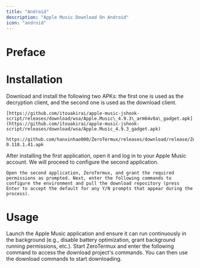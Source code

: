 ```yaml
---
title: "Android"
description: "Apple Music Download On Android"
icon: "android"
---
```


# Preface



# Installation

<Steps>
  <Step title="Step 1">
    Download and install the following two APKs: the first one is used as the decryption client, and the second one is used as the download client.

    [https://github.com/itouakirai/apple-music-jshook-script/releases/download/wsa/Apple.Music\_4.9.3\_arm64v8a\_gadget.apk](https://github.com/itouakirai/apple-music-jshook-script/releases/download/wsa/Apple.Music_4.9.3_gadget.apk)

    https://github.com/hanxinhao000/ZeroTermux/releases/download/release/ZeroTermux-0.118.1.41.apk
  </Step>

  <Step title="Step 2">
    After installing the first application, open it and log in to your Apple Music account. We will proceed to configure the second application.

    Open the second application, ZeroTermux, and grant the required permissions as prompted. Next, enter the following commands to configure the environment and pull the download repository (press Enter to accept the default for any Y/N prompts that appear during the process).
  </Step>
</Steps>

# Usage

<Steps>
  <Step title="Step 1">
    Launch the Apple Music application and ensure it can run continuously in the background (e.g., disable battery optimization, grant background running permissions, etc.).
  </Step>

  <Step title="Step 2">
    Start ZeroTermux and enter the following command to access the download project's commands.
  </Step>

  <Step title="Step 3">
    You can then use the download commands to start downloading.
  </Step>
</Steps>